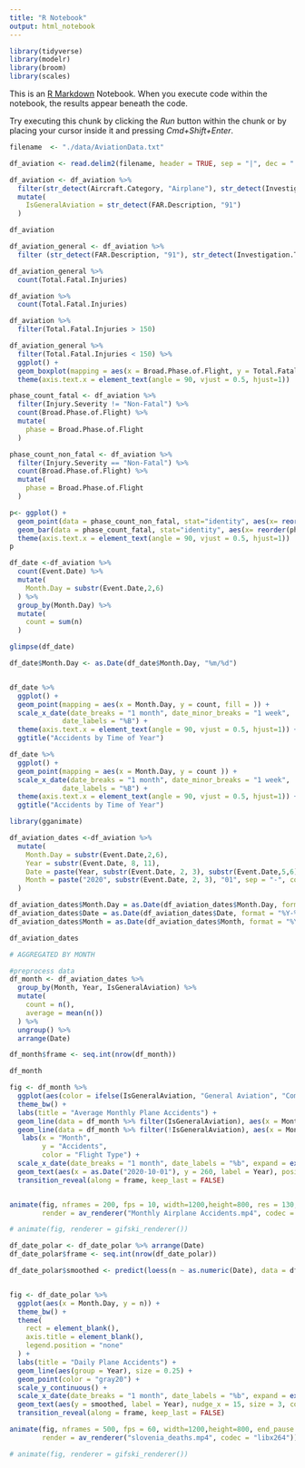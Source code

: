 ```yaml
---
title: "R Notebook"
output: html_notebook
---
```


```r
library(tidyverse)
library(modelr)
library(broom)
library(scales)

```

This is an [R Markdown](http://rmarkdown.rstudio.com) Notebook. When you execute code within the notebook, the results appear beneath the code. 

Try executing this chunk by clicking the *Run* button within the chunk or by placing your cursor inside it and pressing *Cmd+Shift+Enter*. 

```r
filename  <- "./data/AviationData.txt"

df_aviation <- read.delim2(filename, header = TRUE, sep = "|", dec = ".")

df_aviation <- df_aviation %>%
  filter(str_detect(Aircraft.Category, "Airplane"), str_detect(Investigation.Type, "Accident")) %>%
  mutate(
    IsGeneralAviation = str_detect(FAR.Description, "91")
  )

df_aviation
```

```r
df_aviation_general <- df_aviation %>%
  filter (str_detect(FAR.Description, "91"), str_detect(Investigation.Type, "Accident"))

df_aviation_general %>%
  count(Total.Fatal.Injuries)

df_aviation %>% 
  count(Total.Fatal.Injuries)

df_aviation %>%
  filter(Total.Fatal.Injuries > 150)
```
```r
df_aviation_general %>%
  filter(Total.Fatal.Injuries < 150) %>%
  ggplot() +
  geom_boxplot(mapping = aes(x = Broad.Phase.of.Flight, y = Total.Fatal.Injuries )) +
  theme(axis.text.x = element_text(angle = 90, vjust = 0.5, hjust=1))

```



```r
phase_count_fatal <- df_aviation %>% 
  filter(Injury.Severity != "Non-Fatal") %>%
  count(Broad.Phase.of.Flight) %>%
  mutate(
    phase = Broad.Phase.of.Flight
  )

phase_count_non_fatal <- df_aviation %>% 
  filter(Injury.Severity == "Non-Fatal") %>%
  count(Broad.Phase.of.Flight) %>%
  mutate(
    phase = Broad.Phase.of.Flight
  )

p<- ggplot() +
  geom_point(data = phase_count_non_fatal, stat="identity", aes(x= reorder(phase, -n), y=n, color = 'red')) +
  geom_bar(data = phase_count_fatal, stat="identity", aes(x= reorder(phase, -n), y=n)) +
  theme(axis.text.x = element_text(angle = 90, vjust = 0.5, hjust=1))
p
```
```r
df_date <-df_aviation %>%
  count(Event.Date) %>%
  mutate(
    Month.Day = substr(Event.Date,2,6)
  ) %>%
  group_by(Month.Day) %>%
  mutate(
    count = sum(n)
  ) 

glimpse(df_date)

df_date$Month.Day <- as.Date(df_date$Month.Day, "%m/%d")


df_date %>%
  ggplot() +
  geom_point(mapping = aes(x = Month.Day, y = count, fill = )) +
  scale_x_date(date_breaks = "1 month", date_minor_breaks = "1 week",
             date_labels = "%B") +
  theme(axis.text.x = element_text(angle = 90, vjust = 0.5, hjust=1)) + 
  ggtitle("Accidents by Time of Year")

df_date %>%
  ggplot() +
  geom_point(mapping = aes(x = Month.Day, y = count )) +
  scale_x_date(date_breaks = "1 month", date_minor_breaks = "1 week",
             date_labels = "%B") +
  theme(axis.text.x = element_text(angle = 90, vjust = 0.5, hjust=1)) + 
  ggtitle("Accidents by Time of Year")

```
```r
library(gganimate)
```

```r
df_aviation_dates <-df_aviation %>%
  mutate(
    Month.Day = substr(Event.Date,2,6),
    Year = substr(Event.Date, 8, 11),
    Date = paste(Year, substr(Event.Date, 2, 3), substr(Event.Date,5,6), sep = "-", collapse = NULL),
    Month = paste("2020", substr(Event.Date, 2, 3), "01", sep = "-", collapse = NULL)
  ) 

df_aviation_dates$Month.Day = as.Date(df_aviation_dates$Month.Day, format = "%m/%d")
df_aviation_dates$Date = as.Date(df_aviation_dates$Date, format = "%Y-%m-%d")
df_aviation_dates$Month = as.Date(df_aviation_dates$Month, format = "%Y-%m-%d")

df_aviation_dates

```

```r
# AGGREGATED BY MONTH

#preprocess data
df_month <- df_aviation_dates %>%
  group_by(Month, Year, IsGeneralAviation) %>%
  mutate(
    count = n(),
    average = mean(n())
  ) %>%
  ungroup() %>%
  arrange(Date) 

df_month$frame <- seq.int(nrow(df_month))

df_month

fig <- df_month %>%
  ggplot(aes(color = ifelse(IsGeneralAviation, "General Aviation", "Commercial + Other"))) +
  theme_bw() +
  labs(title = "Average Monthly Plane Accidents") +
  geom_line(data = df_month %>% filter(IsGeneralAviation), aes(x = Month, y = average, group = Year), size = 0.15) +
  geom_line(data = df_month %>% filter(!IsGeneralAviation), aes(x = Month, y = average, group = Year), size = 0.15) +
   labs(x = "Month",
        y = "Accidents",
        color = "Flight Type") +
  scale_x_date(date_breaks = "1 month", date_labels = "%b", expand = expansion(add = c(0, -15))) +
  geom_text(aes(x = as.Date("2020-10-01"), y = 260, label = Year), position = position_nudge(y = -0.1, x = 0), size = 10, color = "gray20") +
  transition_reveal(along = frame, keep_last = FALSE)


animate(fig, nframes = 200, fps = 10, width=1200,height=800, res = 130,
        render = av_renderer("Monthly Airplane Accidents.mp4", codec = "libx264"))

# animate(fig, renderer = gifski_renderer())


```


```r
df_date_polar <- df_date_polar %>% arrange(Date)
df_date_polar$frame <- seq.int(nrow(df_date_polar))

df_date_polar$smoothed <- predict(loess(n ~ as.numeric(Date), data = df_date_polar), newdata = df_date_polar[, c("Date")])


fig <- df_date_polar %>%
  ggplot(aes(x = Month.Day, y = n)) +
  theme_bw() +
  theme(
    rect = element_blank(),
    axis.title = element_blank(),
    legend.position = "none"
  ) +
  labs(title = "Daily Plane Accidents") +
  geom_line(aes(group = Year), size = 0.25) +
  geom_point(color = "gray20") +
  scale_y_continuous() +
  scale_x_date(date_breaks = "1 month", date_labels = "%b", expand = expansion(add = c(0, -15))) +
  geom_text(aes(y = smoothed, label = Year), nudge_x = 15, size = 3, color = "gray20") +
  transition_reveal(along = frame, keep_last = FALSE)

animate(fig, nframes = 500, fps = 60, width=1200,height=800, end_pause = 200, res = 130,
        render = av_renderer("slovenia_deaths.mp4", codec = "libx264"))

# animate(fig, renderer = gifski_renderer())

```




